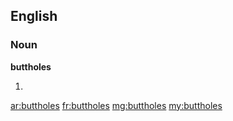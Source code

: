==English==
===Noun===
'''buttholes'''
# {{plural of|[[butthole]]}}

[[ar:buttholes]]
[[fr:buttholes]]
[[mg:buttholes]]
[[my:buttholes]]